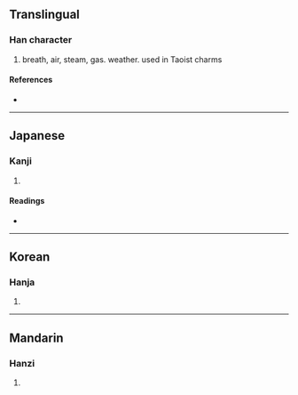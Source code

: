 {{character info/new}}
{{also|氣|气}}
==Translingual==

===Han character===
{{Han char|rn=86|rad=火|as=04|sn=8|four=|canj=MUF|ids=⿱旡灬}}

# breath, air, steam, gas. weather. used in Taoist charms

====References====
* {{Han ref|kx=0666.270|dkj=18891|dj=1076.040|hdz=32194.080|uh=7081|ud=28801}}

----

==Japanese==

===Kanji===
{{ja-kanji|grade=|rs=火04}}

# {{defn|lang=ja|sort=火04}}

====Readings====
* {{ja-readings|on=[[き]] (ki), [[け]] (ke)|kun=}}

----

==Korean==

===Hanja===
{{ko-hanja|hangeul=기|eumhun=|rv=gi|mr=ki|y=ki}}

# {{defn|lang=ko|sort=火04}}

----

==Mandarin==

===Hanzi===
{{cmn-hanzi|pin=[[gěng]] ([[geng3]]), [[guì]] ([[gui4]]), [[qì]] ([[qi4]])|wg=keng<sup>3</sup>, kuei<sup>4</sup>, ch'i<sup>4</sup>}}

# {{defn|lang=cmn|sort=火04}}